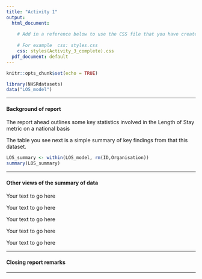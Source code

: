 ---
title: "Activity 1"
output:
  html_document:
    
    # Add in a reference below to use the CSS file that you have created separately
    
    # For example  css: styles.css
    css: styles(Activity_3_complete).css
  pdf_document: default
---

```{r setup, include=FALSE}
knitr::opts_chunk$set(echo = TRUE)
```

<!-- Activity 3 - Come up with a couple of headings and opening 'blurb' about what you would expect to see in a sample report that you could produce for your trust -->

```{r, include =FALSE}
library(NHSRdatasets)
data("LOS_model")
```

***

<h4>  Background of report </h4>


<p> The report ahead outlines some key statistics involved in the Length of Stay metric on a national basis </p>
<p> The table you see next is a simple summary of key findings from that this dataset.<p>


```{r, include =TRUE}
LOS_summary <- within(LOS_model, rm(ID,Organisation)) 
summary(LOS_summary)
```

*** 

<h4> Other views of the summary of data </h4>


<!-- Insert your own headings and text from here onwards -->

<p> Your text to go here </p>
<p> Your text to go here </p>
<p> Your text to go here </p>
<p> Your text to go here </p>
<p> Your text to go here </p>

***

<h4> Closing report remarks </h4>



***

</body> 




